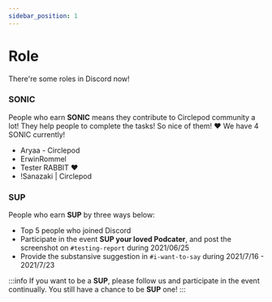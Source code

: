 ```yaml
---
sidebar_position: 1
---
```


# Role
There're some roles in Discord now!

### SONIC
People who earn **SONIC** means they contribute to Circlepod community a lot! 
They help people to complete the tasks! So nice of them! ❤️
We have 4 SONIC currently!

- Aryaa - Circlepod
- ErwinRommel
- Tester RABBIT ❤
- !Sanazaki | Circlepod


### SUP
People who earn **SUP** by three ways below:
- Top 5 people who joined Discord
- Participate in the event **SUP your loved Podcater**, and post the screenshot on `#testing-report` during 2021/06/25 
- Provide the substansive suggestion in `#i-want-to-say` during 2021/7/16 - 2021/7/23

:::info
If you want to be a **SUP**, 
please follow us and participate in the event continually. 
You still have a chance to be **SUP** one!
:::

